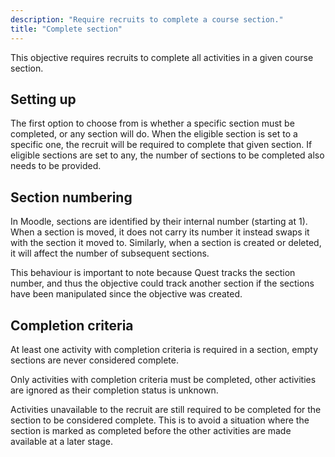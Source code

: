 ```yaml
---
description: "Require recruits to complete a course section."
title: "Complete section"
---
```


This objective requires recruits to complete all activities in a given course section.

## Setting up

The first option to choose from is whether a specific section must be completed, or any section will do. When the eligible section is set to a specific one, the recruit will be required to complete that given section. If eligible sections are set to any, the number of sections to be completed also needs to be provided.

## Section numbering

In Moodle, sections are identified by their internal number (starting at 1). When a section is moved, it does not carry its number it instead swaps it with the section it moved to. Similarly, when a section is created or deleted, it will affect the number of subsequent sections.

This behaviour is important to note because Quest tracks the section number, and thus the objective could track another section if the sections have been manipulated since the objective was created.

## Completion criteria

At least one activity with completion criteria is required in a section, empty sections are never considered complete.

Only activities with completion criteria must be completed, other activities are ignored as their completion status is unknown.

Activities unavailable to the recruit are still required to be completed for the section to be considered complete. This is to avoid a situation where the section is marked as completed before the other activities are made available at a later stage.
